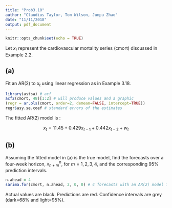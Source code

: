 ```yaml
---
title: "Prob3.10"
author: "Claudius Taylor, Tom Wilson, Junpu Zhao"
date: "11/11/2018"
output: pdf_document
---
```


```r
knitr::opts_chunk$set(echo = TRUE)
```

Let $x_t$ represent the cardiovascular mortality series (cmort) discussed in Example 2.2. 

## (a)
Fit an AR(2) to $x_t$ using linear regression as in Example 3.18.

```r
library(astsa) # acf
acf2(cmort, 48)[1:2] # will produce values and a graphic
(regr = ar.ols(cmort, order=2, demean=FALSE, intercept=TRUE)) 
regr$asy.se.coef # standard errors of the estimates
```

The fitted AR(2) model is :

$$ x_t = 11.45 + 0.429 x_{t-1} + 0.442 x_{t-2} + w_t$$

## (b)

Assuming the fitted model in (a) is the true model, find the forecasts over a four-week horizon, $x^n _{n+m}$, for $m = 1, 2, 3, 4$, and the corresponding 95% prediction intervals.

```r
n.ahead = 4
sarima.for(cmort, n.ahead, 2, 0, 0) # 4 forecasts with an AR(2) model for cmort
```

Actual values are black. Predictions are red. Confidence intervals are grey (dark=68% and light=95%).
